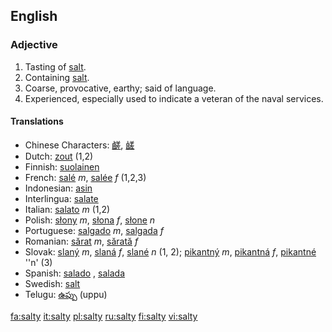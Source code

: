==English==

===Adjective===
{{en-adj|salti|er}}

#Tasting of [[salt]].
#Containing [[salt]].
#Coarse, provocative, earthy; said of language.
#Experienced, especially used to indicate a veteran of the naval services. 

====Translations====
*Chinese Characters: [[鹺]], [[鹾]]
*Dutch: [[zout]] (1,2)
*Finnish: [[suolainen]]
*French: [[salé]] ''m'', [[salée]] ''f'' (1,2,3)
*Indonesian: [[asin]]
*Interlingua: [[salate]]
*Italian: [[salato]] ''m'' (1,2)
*Polish: [[słony]] ''m'', [[słona]] ''f'', [[słone]] ''n''
*Portuguese: [[salgado]] ''m'', [[salgada]] ''f''
*Romanian: [[sărat]] ''m'', [[sărată]] ''f''
*Slovak: [[slaný]] ''m'', [[slaná]] ''f'', [[slané]] ''n'' (1, 2); [[pikantný]] ''m'', [[pikantná]] ''f'', [[pikantné]] ''n' (3)
*Spanish: [[salado]] {{m}}, [[salada]] {{f}}
*Swedish: [[salt#Swedish|salt]]
*Telugu: [[ఉప్పు]] (uppu)

[[fa:salty]]
[[it:salty]]
[[pl:salty]]
[[ru:salty]]
[[fi:salty]]
[[vi:salty]]